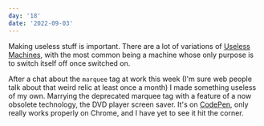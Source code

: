 ```yaml
---
day: '18'
date: '2022-09-03'
---
```


Making useless stuff is important. There are a lot of variations of [Useless Machines](https://en.wikipedia.org/wiki/Useless_machine), with the most common being a machine whose only purpose is to switch itself off once switched on.

After a chat about the `marquee` tag at work this week (I'm sure web people talk about that weird relic at least once a month) I made something useless of my own. Marrying the deprecated marquee tag with a feature of a now obsolete technology, the DVD player screen saver. It's on [CodePen](https://codepen.io/alanshortis/pen/gOzYbQa), only really works properly on Chrome, and I have yet to see it hit the corner.
